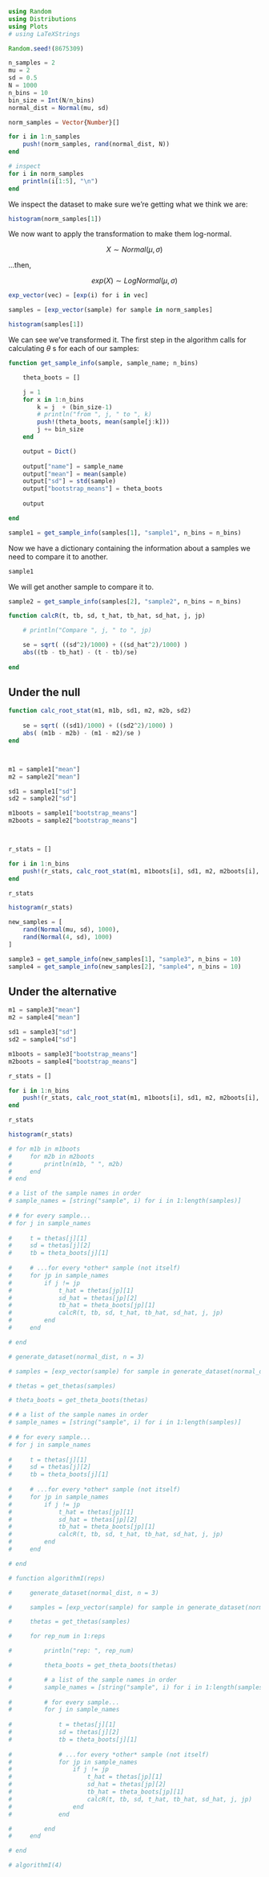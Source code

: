 
```julia

using Random
using Distributions
using Plots
# using LaTeXStrings
```

```julia

Random.seed!(8675309)

n_samples = 2
mu = 2
sd = 0.5
N = 1000
n_bins = 10 
bin_size = Int(N/n_bins)
normal_dist = Normal(mu, sd)
```


```julia

norm_samples = Vector{Number}[]

for i in 1:n_samples
    push!(norm_samples, rand(normal_dist, N))
end

# inspect
for i in norm_samples
    println(i[1:5], "\n")
end
```


We inspect the dataset to make sure we're getting what we think we are:

```julia
histogram(norm_samples[1])
```

We now want to apply the transformation to make them log-normal.

$$
X \sim Normal(\mu, \sigma)
$$

...then,

$$
exp(X) \sim LogNormal(\mu,\sigma)
$$


```julia

exp_vector(vec) = [exp(i) for i in vec]

samples = [exp_vector(sample) for sample in norm_samples]

histogram(samples[1])
```


We can see we've transformed it. The first step in the algorithm calls for calculating $\theta$ s for each of our samples:





```julia


function get_sample_info(sample, sample_name; n_bins)    

    theta_boots = []

    j = 1
    for x in 1:n_bins
        k = j  + (bin_size-1)
        # println("from ", j, " to ", k)
        push!(theta_boots, mean(sample[j:k]))
        j += bin_size
    end

    output = Dict()
    
    output["name"] = sample_name
    output["mean"] = mean(sample)
    output["sd"] = std(sample)
    output["bootstrap_means"] = theta_boots
    
    output

end

sample1 = get_sample_info(samples[1], "sample1", n_bins = n_bins)
```

Now we have a dictionary containing the information about a samples we need to compare it to another.

```julia
sample1
```


We will get another sample to compare it to.

```julia
sample2 = get_sample_info(samples[2], "sample2", n_bins = n_bins)
```



```julia

function calcR(t, tb, sd, t_hat, tb_hat, sd_hat, j, jp)

    # println("Compare ", j, " to ", jp)

    se = sqrt( ((sd^2)/1000) + ((sd_hat^2)/1000) )
    abs((tb - tb_hat) - (t - tb)/se)   
    
end
```

## Under the null

```julia

function calc_root_stat(m1, m1b, sd1, m2, m2b, sd2)
    
    se = sqrt( ((sd1)/1000) + ((sd2^2)/1000) )
    abs( (m1b - m2b) - (m1 - m2)/se )
end



m1 = sample1["mean"]
m2 = sample2["mean"]

sd1 = sample1["sd"]
sd2 = sample2["sd"]

m1boots = sample1["bootstrap_means"]
m2boots = sample2["bootstrap_means"]



r_stats = []

for i in 1:n_bins
    push!(r_stats, calc_root_stat(m1, m1boots[i], sd1, m2, m2boots[i], sd2))
end

r_stats

histogram(r_stats)
```



```julia
new_samples = [
    rand(Normal(mu, sd), 1000),
    rand(Normal(4, sd), 1000)
]

sample3 = get_sample_info(new_samples[1], "sample3", n_bins = 10)
sample4 = get_sample_info(new_samples[2], "sample4", n_bins = 10)
```

## Under the alternative

```julia

m1 = sample3["mean"]
m2 = sample4["mean"]

sd1 = sample3["sd"]
sd2 = sample4["sd"]

m1boots = sample3["bootstrap_means"]
m2boots = sample4["bootstrap_means"]

r_stats = []

for i in 1:n_bins
    push!(r_stats, calc_root_stat(m1, m1boots[i], sd1, m2, m2boots[i], sd2))
end

r_stats

histogram(r_stats)
```
























```julia

# for m1b in m1boots
#     for m2b in m2boots
#         println(m1b, " ", m2b)
#     end
# end
```


```julia
# a list of the sample names in order
# sample_names = [string("sample", i) for i in 1:length(samples)]
 
# # for every sample...
# for j in sample_names
    
#     t = thetas[j][1]
#     sd = thetas[j][2]
#     tb = theta_boots[j][1]
    
#     # ...for every *other* sample (not itself)
#     for jp in sample_names
#         if j != jp
#             t_hat = thetas[jp][1]
#             sd_hat = thetas[jp][2]
#             tb_hat = theta_boots[jp][1]
#             calcR(t, tb, sd, t_hat, tb_hat, sd_hat, j, jp)
#         end
#     end

# end

```





```julia

# generate_dataset(normal_dist, n = 3)

# samples = [exp_vector(sample) for sample in generate_dataset(normal_dist, n = 3)]

# thetas = get_thetas(samples)

# theta_boots = get_theta_boots(thetas)

# # a list of the sample names in order
# sample_names = [string("sample", i) for i in 1:length(samples)]
 
# # for every sample...
# for j in sample_names
    
#     t = thetas[j][1]
#     sd = thetas[j][2]
#     tb = theta_boots[j][1]
    
#     # ...for every *other* sample (not itself)
#     for jp in sample_names
#         if j != jp
#             t_hat = thetas[jp][1]
#             sd_hat = thetas[jp][2]
#             tb_hat = theta_boots[jp][1]
#             calcR(t, tb, sd, t_hat, tb_hat, sd_hat, j, jp)
#         end
#     end

# end

# function algorithmI(reps)

#     generate_dataset(normal_dist, n = 3)

#     samples = [exp_vector(sample) for sample in generate_dataset(normal_dist, n = 3)]

#     thetas = get_thetas(samples)

#     for rep_num in 1:reps

#         println("rep: ", rep_num)

#         theta_boots = get_theta_boots(thetas)

#         # a list of the sample names in order
#         sample_names = [string("sample", i) for i in 1:length(samples)]
        
#         # for every sample...
#         for j in sample_names
            
#             t = thetas[j][1]
#             sd = thetas[j][2]
#             tb = theta_boots[j][1]
            
#             # ...for every *other* sample (not itself)
#             for jp in sample_names
#                 if j != jp
#                     t_hat = thetas[jp][1]
#                     sd_hat = thetas[jp][2]
#                     tb_hat = theta_boots[jp][1]
#                     calcR(t, tb, sd, t_hat, tb_hat, sd_hat, j, jp)
#                 end
#             end

#         end    
#     end

# end

# algorithmI(4)
```
